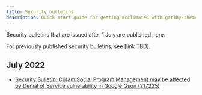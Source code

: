 ```yaml
---
title: Security bulletins
description: Quick start guide for getting acclimated with gatsby-theme-carbon
---
```


Security bulletins that are issued after 1 July are published here.

For previously published security bulletins, see [link TBD].

## July 2022

* [Security Bulletin: Cúram Social Program Management may be affected by Denial of Service vulnerability in Google Gson (217225)](security-bulletins/bulletin-217225)

